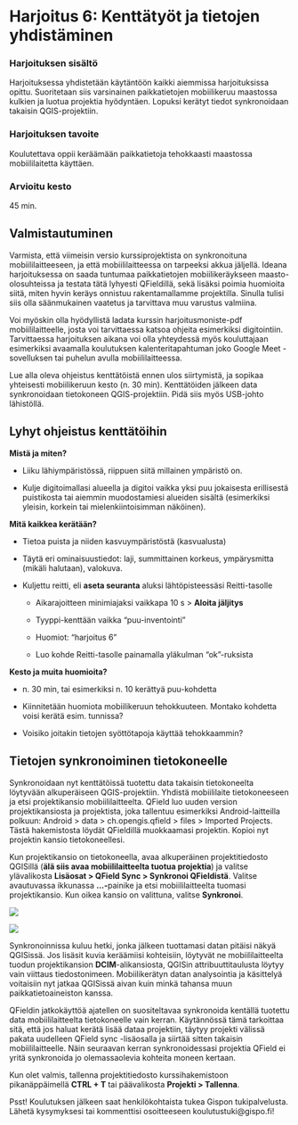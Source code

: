 # Harjoitus 6: Kenttätyöt ja tietojen yhdistäminen

### Harjoituksen sisältö

Harjoituksessa yhdistetään käytäntöön kaikki aiemmissa harjoituksissa opittu. Suoritetaan siis varsinainen paikkatietojen mobiilikeruu maastossa kulkien ja luotua projektia hyödyntäen. Lopuksi kerätyt tiedot synkronoidaan takaisin QGIS-projektiin.

### Harjoituksen tavoite

Koulutettava oppii keräämään paikkatietoja tehokkaasti maastossa mobiililaitetta käyttäen.

### Arvioitu kesto

45 min.

## Valmistautuminen

Varmista, että viimeisin versio kurssiprojektista on synkronoituna mobiililaitteeseen, ja että mobiililaitteessa on tarpeeksi akkua jäljellä. Ideana harjoituksessa on saada tuntumaa paikkatietojen mobiilikeräykseen maasto-olosuhteissa ja testata tätä lyhyesti QFieldillä, sekä lisäksi poimia huomioita siitä, miten hyvin keräys onnistuu rakentamallamme projektilla. Sinulla tulisi siis olla säänmukainen vaatetus ja tarvittava muu varustus valmiina.

Voi myöskin olla hyödyllistä ladata kurssin harjoitusmoniste-pdf mobiililaitteelle, josta voi tarvittaessa katsoa ohjeita esimerkiksi digitointiin. Tarvittaessa harjoituksen aikana voi olla yhteydessä myös kouluttajaan esimerkiksi avaamalla koulutuksen kalenteritapahtuman joko Google Meet -sovelluksen tai puhelun avulla mobiililaitteessa.

Lue alla oleva ohjeistus kenttätöistä ennen ulos siirtymistä, ja sopikaa yhteisesti mobiilikeruun kesto (n. 30 min). Kenttätöiden jälkeen data synkronoidaan tietokoneen QGIS-projektiin. Pidä siis myös USB-johto lähistöllä.

## Lyhyt ohjeistus kenttätöihin

**Mistä ja miten?**

-   Liiku lähiympäristössä, riippuen siitä millainen ympäristö on.

-   Kulje digitoimallasi alueella ja digitoi vaikka yksi puu jokaisesta erillisestä puistikosta tai aiemmin muodostamiesi alueiden sisältä (esimerkiksi yleisin, korkein tai mielenkiintoisimman näköinen).

**Mitä kaikkea kerätään?**

-   Tietoa puista ja niiden kasvuympäristöstä (kasvualusta)

-   Täytä eri ominaisuustiedot: laji, summittainen korkeus, ympärysmitta (mikäli halutaan), valokuva.

-   Kuljettu reitti, eli **aseta seuranta** aluksi lähtöpisteessäsi Reitti-tasolle 

    -   Aikarajoitteen minimiajaksi vaikkapa 10 s \> **Aloita jäljitys**

    -   Tyyppi-kenttään vaikka "puu-inventointi"

    -   Huomiot: "harjoitus 6"

    -   Luo kohde Reitti-tasolle painamalla yläkulman "ok"-ruksista

**Kesto ja muita huomioita?**

-   n\. 30 min, tai esimerkiksi n. 10 kerättyä puu-kohdetta

-   Kiinnitetään huomiota mobiilikeruun tehokkuuteen. Montako kohdetta voisi kerätä esim. tunnissa?

-   Voisiko joitakin tietojen syöttötapoja käyttää tehokkaammin?

## Tietojen synkronoiminen tietokoneelle

Synkronoidaan nyt kenttätöissä tuotettu data takaisin tietokoneelta löytyvään alkuperäiseen QGIS-projektiin. Yhdistä mobiililaite tietokoneeseen ja etsi projektikansio mobiililaitteelta. QField luo uuden version projektikansiosta ja projektista, joka tallentuu esimerkiksi Android-laitteilla polkuun: Android > data > ch.opengis.qfield > files > Imported Projects. Tästä hakemistosta löydät QFieldillä muokkaamasi projektin. Kopioi nyt projektin kansio tietokoneellesi. 

Kun projektikansio on tietokoneella, avaa alkuperäinen projektitiedosto QGISillä (**älä siis avaa mobiililaitteelta tuotua projektia**) ja valitse ylävalikosta **Lisäosat \> QField Sync \> Synkronoi QFieldistä**. Valitse avautuvassa ikkunassa **\...-**painike ja etsi mobiililaitteelta tuomasi projektikansio. Kun oikea kansio on valittuna, valitse **Synkronoi**.

![](img/harjoitus_6/image1.png)

![](img/harjoitus_6/image2.png)

Synkronoinnissa kuluu hetki, jonka jälkeen tuottamasi datan pitäisi näkyä QGISissä. Jos lisäsit kuvia keräämiisi kohteisiin, löytyvät ne mobiililaitteelta tuodun projektikansion **DCIM**-alikansiosta, QGISin attribuuttitaulusta löytyy vain viittaus tiedostonimeen. Mobiilikerätyn datan analysointia ja käsittelyä voitaisiin nyt jatkaa QGISissä aivan kuin minkä tahansa muun paikkatietoaineiston kanssa.

QFieldin jatkokäyttöä ajatellen on suositeltavaa synkronoida kentällä tuotettu data mobiililaitteelta tietokoneelle vain kerran. Käytännössä tämä tarkoittaa sitä, että jos haluat kerätä lisää dataa projektiin, täytyy projekti välissä pakata uudelleen QField sync -lisäosalla ja siirtää sitten takaisin mobiililaitteelle. Näin seuraavan kerran synkronoidessasi projektia QField ei yritä synkronoida jo olemassaolevia kohteita moneen kertaan.

Kun olet valmis, tallenna projektitiedosto kurssihakemistoon pikanäppäimellä **CTRL + T** tai päävalikosta **Projekti \> Tallenna**.

::: hint-box
Psst! Koulutuksen jälkeen saat henkilökohtaista tukea Gispon tukipalvelusta. Lähetä kysymyksesi tai kommenttisi osoitteeseen koulutustuki\@gispo.fi!
:::
